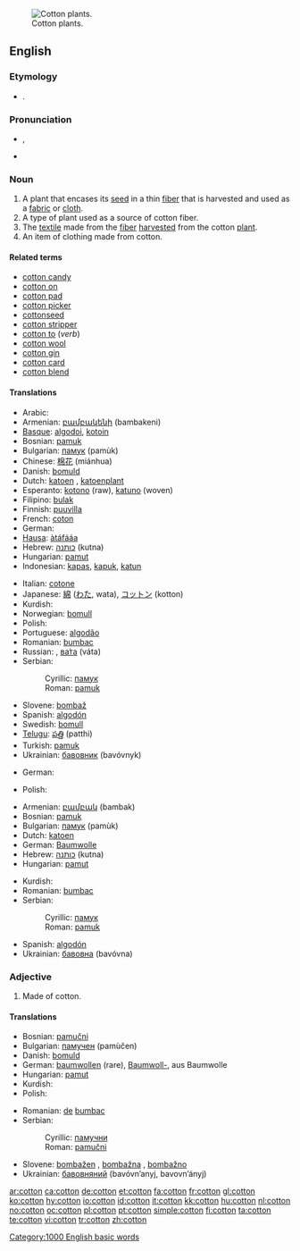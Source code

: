 {{also|Cotton}}
[[Image:Cotton field outside Safford, Arizona.jpg|thumb|right|Cotton plants.]]
==English==
{{wikipedia|cotton}}

===Etymology===
* {{etyl|ar}} {{term|قطن|sc=Arab|tr=qúţun|lang=ar}}.

===Pronunciation===
* {{a|UK}} {{IPA|/ˈkɒt.ən/}}, {{SAMPA|/"kQt.@n/}}
*: {{rhymes|ɒtən}}
* {{audio|en-us-cotton.ogg|Audio (US)}}

===Noun===
{{en-noun}}

# A plant that encases its [[seed]] in a thin [[fiber]] that is harvested and used as a [[fabric]] or [[cloth]].
# A type of plant used as a source of cotton fiber.
# The [[textile]] made from the [[fiber]] [[harvest]]ed from the cotton [[plant]].
# An item of clothing made from cotton.

====Related terms====
* [[cotton candy]]
* [[cotton on]]
* [[cotton pad]]
* [[cotton picker]]
* [[cottonseed]]
* [[cotton stripper]]
* [[cotton to]] (''verb'')
* [[cotton wool]]
* [[cotton gin]]
* [[cotton card]]
* [[cotton blend]]

====Translations====
{{trans-top|plant}}
* Arabic: {{Arab|[[قطن]]}} {{IPAchar|(quţn, qúţun)}} {{m}}
* Armenian: [[բամբակենի]] (bambakeni)
* [[Basque]]: [[algodoi]], [[kotoin]]
* Bosnian: [[pamuk#Bosnian|pamuk]] {{m}}
* Bulgarian: [[памук]] (pamùk) {{m}}
* Chinese: [[棉花]] (miánhua)
* Danish: [[bomuld]]
* Dutch: [[katoen]] {{m}}, [[katoenplant]] {{m}}
* Esperanto: [[kotono]] (raw), [[katuno]] (woven)
* Filipino: [[bulak]]
* Finnish: [[puuvilla]]
* French: [[coton]] {{m}}
* German: {{t|de|Baumwolle|f}}
* [[Hausa]]: [[àtáfááa]]
* Hebrew: [[כותנה]] (kutna) {{f}}
* Hungarian: [[pamut]]
* Indonesian: [[kapas]], [[kapuk]], [[katun]]
{{trans-mid}}
* Italian: [[cotone]] {{m}}
* Japanese: [[綿]] ([[わた]], wata), [[コットン]] (kotton)
* Kurdish: {{KUchar|[[لۆکه‌]]}}
* Norwegian: [[bomull]]
* Polish: {{t+|pl|bawełna|f}}
* Portuguese: [[algodão]] {{m}}
* Romanian: [[bumbac]] {{m}}
* Russian: {{t|ru|хлопок|tr=xlópok|m}}, [[вата|ва́та]] (váta) {{f}}
* Serbian:
*: Cyrillic: [[памук#Serbian|памук]] {{m}}
*: Roman: [[pamuk#Serbian|pamuk]] {{m}}
* Slovene: [[bombaž]] {{m}}
* Spanish: [[algodón]] {{m}}
* Swedish: [[bomull]]
* [[Telugu]]: [[పత్తి]] (patthi)
* Turkish: [[pamuk#Turkish|pamuk]]
* Ukrainian: [[бавовник]] (bavóvnyk) {{m}}
{{trans-bottom}}

{{trans-top|fiber}}
* German: {{t|de|Baumwolle|f}}
{{trans-mid}}
* Polish: {{t+|pl|bawełna|f}}
{{trans-bottom}}

{{trans-top|fabric}}
* Armenian: [[բամբակ]] (bambak)
* Bosnian: [[pamuk#Bosnian|pamuk]] {{m}}
* Bulgarian: [[памук]] (pamùk) {{m}}
* Dutch: [[katoen]] {{n}}
* German: [[Baumwolle]] {{f}}
* Hebrew: [[כותנה]] (kutna) {{f}}
* Hungarian: [[pamut]]
{{trans-mid}}
* Kurdish: {{KUchar|[[لۆکه‌]]}}
* Romanian: [[bumbac]] {{n}}
* Serbian:
*: Cyrillic: [[памук#Serbian|памук]] {{m}}
*: Roman: [[pamuk#Serbian|pamuk]] {{m}}
* Spanish: [[algodón]] {{m}}
* Ukrainian: [[бавовна]] (bavóvna) {{f}}
{{trans-bottom}}

===Adjective===
{{en-adj|-}}

# Made of cotton.

====Translations====
{{trans-top|made of cotton}}
* Bosnian: [[pamučni#Bosnian|pamučni]]
* Bulgarian: [[памучен]] (pamùčеn)
* Danish: [[bomuld]]
* German: [[baumwollen]] (rare), [[Baumwoll-]], aus Baumwolle
* Hungarian: [[pamut]]
* Kurdish: {{KUchar|[[لۆکه‌]]}}
* Polish: {{t-|pl|bawełniany}}
{{trans-mid}}
* Romanian: [[de]] [[bumbac]]
* Serbian:
*: Cyrillic: [[памучни#Serbian|памучни]]
*: Roman: [[pamučni#Serbian|pamučni]]
* Slovene: [[bombažen]] {{m}}, [[bombažna]] {{f}}, [[bombažno]] {{n}}
* Ukrainian: [[бавовняний]] (bavóvn’anyj, bavovn’ányj) {{m}}
{{trans-bottom}}

[[Category:1000 English basic words]]

[[ar:cotton]]
[[ca:cotton]]
[[de:cotton]]
[[et:cotton]]
[[fa:cotton]]
[[fr:cotton]]
[[gl:cotton]]
[[ko:cotton]]
[[hy:cotton]]
[[io:cotton]]
[[id:cotton]]
[[it:cotton]]
[[kk:cotton]]
[[hu:cotton]]
[[nl:cotton]]
[[no:cotton]]
[[oc:cotton]]
[[pl:cotton]]
[[pt:cotton]]
[[simple:cotton]]
[[fi:cotton]]
[[ta:cotton]]
[[te:cotton]]
[[vi:cotton]]
[[tr:cotton]]
[[zh:cotton]]